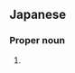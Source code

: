 ==Japanese==
{{ja-kanjitab}}

===Proper noun===
{{ja-pos|ゆみこ|proper}}
# {{lb|ja|rare|sort=ゆみこ}} {{given name|female|lang=ja|sort=ゆみこ}}